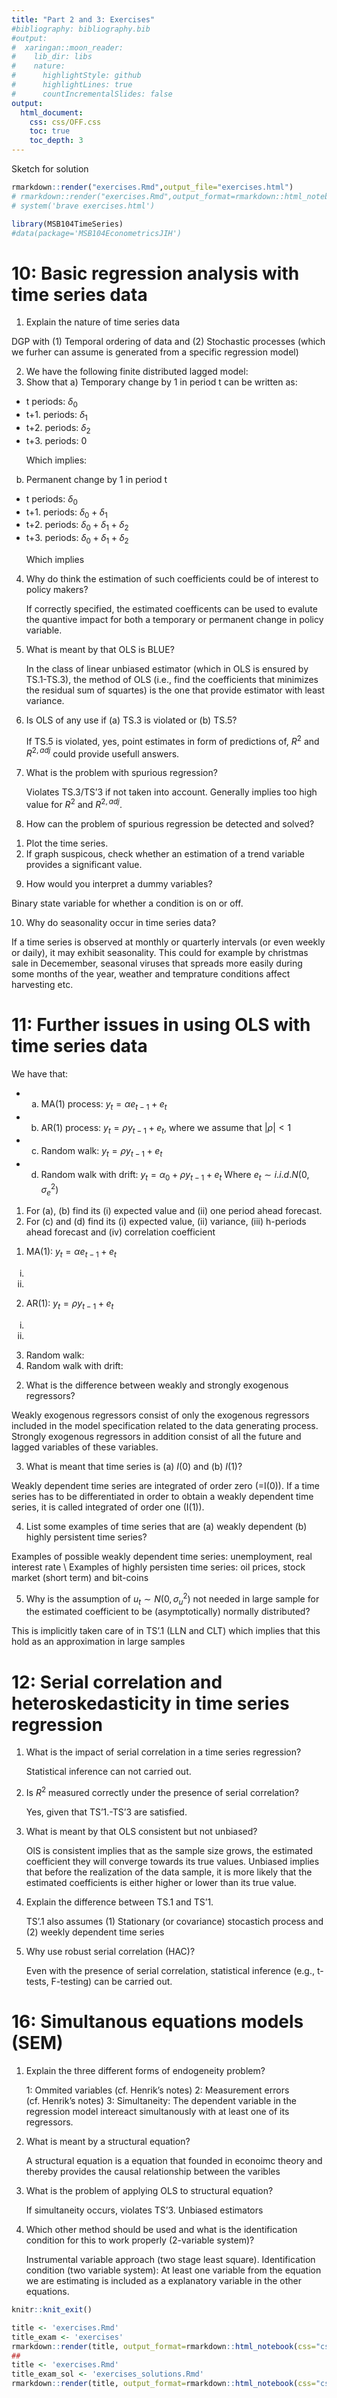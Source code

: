 ```yaml
---
title: "Part 2 and 3: Exercises"
#bibliography: bibliography.bib
#output:
#  xaringan::moon_reader:
#    lib_dir: libs
#    nature:
#      highlightStyle: github
#      highlightLines: true
#      countIncrementalSlides: false
output:
  html_document:
    css: css/OFF.css
    toc: true
    toc_depth: 3
---
```


<div class="solution">
Sketch for solution
</div>

```R
rmarkdown::render("exercises.Rmd",output_file="exercises.html")
# rmarkdown::render("exercises.Rmd",output_format=rmarkdown::html_notebook(css="css/ON.css"),output_file="exercises.Rmd")
# system('brave exercises.html')
```

```r
library(MSB104TimeSeries)
#data(package='MSB104EconometricsJIH')
```

# 10: Basic regression analysis with time series data 
1. Explain the nature of time series data

<div class="solution">
DGP with (1) Temporal ordering of data and (2) Stochastic processes (which we furher can assume is generated from a specific regression model)
</div>

2. We have the following finite distributed lagged model:
\begin{equation}
y_{t}=\alpha+\delta_{0}z_{t}+\delta_{1}z_{t-1}+\delta_{2}z_{t-2}+u_{t}
\end{equation}
3. Show that a) Temporary change by 1 in period t can be written as:
- t periods: $\delta_{0}$
- t+1. periods: $\delta_{1}$
- t+2. periods: $\delta_{2}$
- t+3. periods: $0$
<div class="solution">
\begin{equation}
y_{t}=\alpha+\delta_{0}z_{t}+\delta_{1}z_{t-1}+\delta_{2}z_{t-2}+u_{t}\\
\text{Temporary change: + 1 in period t, otherwise c}\\
y_{t-1}=\alpha+\delta_{0}c+\delta_{1}+\delta_{2}c+u_{t} \\
y_{t}=\alpha+\delta_{0}(c+1)+\delta_{1}+\delta_{2}c+u_{t} \\
y_{t+1}=\alpha+\delta_{0}c+\delta_{1}(c+1)+\delta_{2}c+u_{t} \\
y_{t+2}=\alpha+\delta_{0}c+\delta_{1}c+\delta_{2}(c+1)+u_{t} \\
y_{t+3}=\alpha+\delta_{0}c+\delta_{1}c+\delta_{2}+u_{t} \\
\end{equation}
Which implies:
\begin{equation}
y_{t}-y_{t-1} = \delta_{0}\\
y_{t+1}-y_{t-1} = \delta_{1} \\
y_{t+2}-y_{t-1} = \delta_{2}\\
y_{t+3}-y_{t-1} = 0\\
\end{equation}
</div>

b) Permanent change by 1 in period t
- t periods: $\delta_{0}$
- t+1. periods: $\delta_{0}+\delta_{1}$
- t+2. periods: $\delta_{0}+\delta_{1}+\delta_{2}$
- t+3. periods: $\delta_{0}+\delta_{1}+\delta_{2}$
<div class="solution">
\begin{equation}
\text{Permanent change: change + 1 in period t and onwards}\\
y_{t-1}=\alpha+\delta_{0}c+\delta_{1}c+\delta_{2}c+u_{t} \\
y_{t}=\alpha+\delta_{0}(c+1)+\delta_{1}+\delta_{2}c+u_{t} \\
y_{t+1}=\alpha+\delta_{0}(c+1)+\delta_{1}(c+1)+\delta_{2}c+u_{t} \\
y_{t+2}=\alpha+\delta_{0}(c+1)+\delta_{1}(c+1)+\delta_{2}(c+1)+u_{t} \\
y_{t+3}=\alpha+\delta_{0}(c+1)+\delta_{1}(c+1)+\delta_{2}(c+1)+u_{t} \\
\end{equation}
Which implies
\begin{equation}
y_{t}-y_{t-1} = \delta_{0}\\
y_{t+1}-y_{t-1} = \delta_{0} + \delta_{1} \\
y_{t+2}-y_{t-1} = \delta_{0} + \delta_{1} + \delta_{2} \\
y_{t+3}-y_{t-1} = \delta_{0} + \delta_{1} + \delta_{2} \text{ called the long-run multiplier} \\
\end{equation}
</div>

4. Why do think the estimation of such coefficients could be of interest to policy makers?
<div class="solution">
If correctly specified, the estimated coefficents can be used to evalute the quantive impact for both a temporary or permanent change in policy variable.
</div>
5. What is meant by that OLS is BLUE?
<div class="solution">
In the class of linear unbiased estimator (which in OLS is ensured by TS.1-TS.3), the method of OLS (i.e., find the coefficients that minimizes the residual sum of squartes) is the one that provide estimator with least variance.
</div>
6. Is OLS of any use if (a) TS.3 is violated or (b) TS.5?
<div class="solution">
If TS.5 is violated, yes, point estimates in form of predictions of, $R^{2}$ and $R^{2,adj}$ could provide usefull answers. 
</div>
7. What is the problem with spurious regression?
<div class="solution">
Violates TS.3/TS'3 if not taken into account. Generally implies too high value for $R^{2}$ and $R^{2,adj}$.
</div>
8. How can the problem of spurious regression be detected and solved?

<div class="solution">
1. Plot the time series. 
1. If graph suspicous, check whether an estimation of a trend variable provides a significant value. 
</div>

9. How would you interpret a dummy variables?

<div class="solution">
Binary state variable for whether a condition is on or off.
</div>

10. Why do seasonality occur in time series data?

<div class="solution">
If a time series is observed at monthly or quarterly intervals (or even weekly or daily), it
may exhibit seasonality. This could for example by christmas sale in Decemember, seasonal viruses that
spreads more easily during some months of the year, weather and temprature conditions affect harvesting etc.
</div>

# 11: Further issues in using OLS with time series data 

We have that:

- (a) MA(1) process: $y_{t}=\alpha_{}e_{t-1}+e_{t}$\
- (b) AR(1) process: $y_{t}=\rho y_{t-1}+e_{t}$, where we assume that $|\rho|<1$
- (c) Random walk: $y_{t}=\rho y_{t-1}+e_{t}$ \ 
- (d) Random walk with drift: $y_{t}=\alpha_{0}+\rho y_{t-1}+e_{t}$
Where $e_{t} \sim i.i.d. N(0,\sigma^2_{e})$
1. For (a), (b) find its (i) expected value and (ii) one period ahead forecast.
2. For (c) and (d) find its (i) expected value, (ii) variance, (iii) h-periods ahead forecast and (iv) correlation coefficient

<div class="solution">
(1) MA(1): $y_{t}=\alpha e_{t-1}+e_{t}$
(i)
\begin{equation}
E(y_{t})=E(\alpha e_{t-1}+e_{t})=\alpha E(e_{t-1})+E(e_{t}))=0 \\
\end{equation}
(ii)
\begin{equation}
y_{t+1}=\alpha e_{t}+e_{t+1} \Rightarrow E(y_{t+1}|y_{t})=E(\alpha e_{t}+e_{t+1})=\alpha e_{t}
\end{equation}
(2) AR(1): $y_{t}=\rho y_{t-1}+e_{t}$
(i)
\begin{equation}
E(y_{t})=E(\rho (\rho y_{t-2}+ e_{t-1}) +e_{t})= ... \text{(we skip this calcluations)} ... = E(\sum_{j=0}^{\infty} \rho^{j} e_{t}) = 0 \\
\end{equation}
(ii)
\begin{equation}
y_{t+1}=\rho y_{t}+e_{t+1} \Rightarrow E(y_{t+1}|y_{t}) = E(\rho y_{t}+e_{t+1}|y_{t})=\rho y_{t}$y_{t}=\rho y_{t-1}+e_{t}$
\end{equation}
(3) Random walk:
\begin{equation}
y_{t}=y_{t-1}+e_{t}\\
(i)\\
E(y_{t})=E(y_{t-2}+e_{t-1}+e_{t})=E(y_{0}+e_{1}+e_{2}...+e_{t})=E(y_{0})=y_{0}\\
(ii)\\
Var(y_{t})=Var(y_{0}+e_{1}+e_{2}...+e_{t})=t\sigma_{e}^{2}\\
(iii)\\
E(y_{t+h}|y_{t})=E(y_{t+h}+e_{t+h}|y_{t})=E(y_{t}+e_{t+h}+e_{t+h-1}+...+e_{t}|y_{t})=y_{t}\\
(iv)\\
Corr(y_{t+h},y_{t})=\frac{\sigma^{2}}{\sigma_{t+h}\sigma_{t}}=\frac{\sigma}{\sigma_{t+h}}=\sqrt{t/(t+h)} \\ 
\text{this since } Cov(y_{t+h},y_{t})=Cov(y_{t}+e_{t+h-1}+e_{t+h-2}+...+e_{t},y_{t})=\sigma^{2}_{t}y_{t}=y_{t-1}+e_{t}\\
\end{equation}
(4) Random walk with drift:
\begin{equation}
y_{t}=\alpha_{0}+y_{t-1}+e_{t}\\
(i)\\
E(y_{t})=E(\alpha_{0} + \alpha_{0} + y_{t-2}+e_{t-1}+e_{t})=E(t\alpha_{0} + y_{0}+e_{1}+e_{2}...+e_{t})=E(t\alpha_{0} +y_{0})=t\alpha_{0} + y_{0}\\
(ii)\\
Var(y_{t})=Var(ty_{0}+e_{1}+e_{2}...+e_{t})=t\sigma_{e}^{2}\\
(iii)\\
E(y_{t+h}|y_{t})=E(\alpha_{0} + y_{t+h}+e_{t+h}|y_{t})=E(h\alpha_{0} + y_{t}+e_{t+h}+e_{t+h-1}+...+e_{t}|y_{t})=h\alpha_{0} + y_{t}\\
(iv)\\
Corr(y_{t+h},y_{t})=\frac{\sigma^{2}}{\sigma_{t+h}\sigma_{t}}=\frac{\sigma}{\sigma_{t+h}}=\sqrt{t/(t+h)} \\ 
\text{this since } Cov(y_{t+h},y_{t})=Cov(y_{t}+e_{t+h-1}+e_{t+h-2}+...+e_{t},y_{t})=\sigma^{2}_{t}>
\end{equation}
</div>

2. What is the difference between weakly and strongly exogenous regressors? 

<div class="solution">
Weakly exogenous regressors consist of only the exogenous regressors included in the
model specification related to the data generating process. Strongly exogenous regressors in addition consist of all the future and lagged variables of these variables.
</div>

3. What is meant that time series is (a) $I(0)$ and (b) $I(1)$?

<div class="solution">
Weakly dependent time series are integrated of order zero (=I(0)). If a time series has to be differentiated in order to obtain a weakly dependent time series, it is called integrated of order one (I(1)).
</div>

4. List some examples of time series that are (a) weakly dependent (b) highly persistent time series?

<div class="solution">
Examples of possible weakly dependent time series: unemployment, real interest rate \\
Examples of highly persisten time series: oil prices, stock market (short term) and bit-coins
</div>

5. Why is the assumption of $u_{t} \sim  N(0,\sigma^2_{u})$ not needed in large sample for the 
estimated coefficient to be (asymptotically) normally distributed?

<div class="solution">
This is implicitly taken care of in TS'.1 (LLN and CLT) which implies that this hold as an approximation in large samples
</div>


# 12: Serial correlation and heteroskedasticity in time series regression 
1. What is the impact of serial correlation in a time series regression?
<div class="solution">
Statistical inference can not carried out.
</div>
2. Is $R^{2}$ measured correctly under the presence of serial correlation?
<div class="solution">
Yes, given that TS'1.-TS'3 are satisfied.
</div>
3. What is meant by that OLS consistent but not unbiased?
<div class="solution">
OlS is consistent implies that as the sample size grows, the estimated coefficient they will converge towards its true values. Unbiased implies that before the realization of the data sample, it is more likely that the estimated coefficients is either higher or lower than its true value.
</div>
4. Explain the difference between TS.1 and TS'1.
<div class="solution">
TS'.1 also assumes (1) Stationary (or covariance) stocastich process and (2) weekly dependent time series 
</div>
5. Why use robust serial correlation (HAC)?
<div class="solution">
Even with the presence of serial correlation, statistical inference (e.g., t-tests, F-testing) can be carried out.
</div>

# 16: Simultanous equations models (SEM) 
1. Explain the three different forms of endogeneity problem?
<div class="solution">
1: Ommited variables (cf. Henrik's notes) 
2: Measurement errors (cf. Henrik's notes)
3: Simultaneity: The dependent variable in the regression model intereact simultanously with at least one of its regressors.
</div>
2. What is meant by a structural equation?
<div class="solution">
A structural equation is a equation that founded in econoimc theory and thereby provides the causal relationship between the varibles
</div>
3. What is the problem of applying OLS to structural equation?
<div class="solution">
If simultaneity occurs, violates TS'3. Unbiased estimators
</div>
4. Which other method should be used and what is the identification condition for this to work properly (2-variable system)? 
<div class="solution">
Instrumental variable approach (two stage least square). Identification condition (two variable system): At least one variable from the equation we are estimating is included as a explanatory variable in the other equations.
</div>


```r
knitr::knit_exit()
```


```r
title <- 'exercises.Rmd'
title_exam <- 'exercises'
rmarkdown::render(title, output_format=rmarkdown::html_notebook(css="css/OFF.css"), output_file=paste0(title_exam))
##
title <- 'exercises.Rmd'
title_exam_sol <- 'exercises_solutions.Rmd'
rmarkdown::render(title, output_format=rmarkdown::html_notebook(css="css/ON.css"),output_file=paste0(title_exam_sol)) 
```
